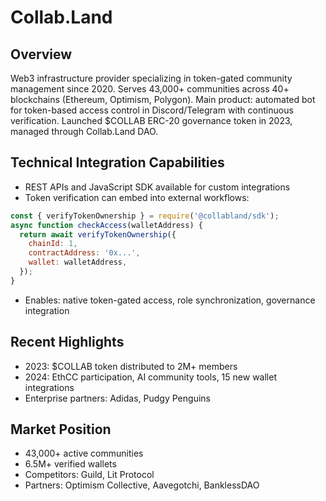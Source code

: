 # Collab.Land

## Overview

Web3 infrastructure provider specializing in token-gated community management since 2020. Serves 43,000+ communities across 40+ blockchains (Ethereum, Optimism, Polygon). Main product: automated bot for token-based access control in Discord/Telegram with continuous verification. Launched $COLLAB ERC-20 governance token in 2023, managed through Collab.Land DAO.

## Technical Integration Capabilities

- REST APIs and JavaScript SDK available for custom integrations
- Token verification can embed into external workflows:

```javascript
const { verifyTokenOwnership } = require('@collabland/sdk');
async function checkAccess(walletAddress) {
  return await verifyTokenOwnership({
    chainId: 1,
    contractAddress: '0x...',
    wallet: walletAddress,
  });
}
```

- Enables: native token-gated access, role synchronization, governance integration

## Recent Highlights

- 2023: $COLLAB token distributed to 2M+ members
- 2024: EthCC participation, AI community tools, 15 new wallet integrations
- Enterprise partners: Adidas, Pudgy Penguins

## Market Position

- 43,000+ active communities
- 6.5M+ verified wallets
- Competitors: Guild, Lit Protocol
- Partners: Optimism Collective, Aavegotchi, BanklessDAO
